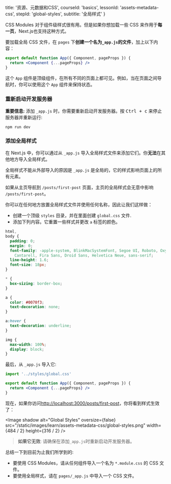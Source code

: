 
  title: '资源、元数据和CSS',
  courseId: 'basics',
  lessonId: 'assets-metadata-css',
  stepId: 'global-styles',
  subtitle: '全局样式'
}

CSS Modules 对于组件级样式很有用。但是如果你想加载一些 CSS 来作用于**每一页**，Next.js也支持这种方式。

要加载全局 CSS 文件，在 `pages` 下**创建一个名为`_app.js`的文件**，加上以下内容：

```jsx
export default function App({ Component, pageProps }) {
  return <Component {...pageProps} />
}
```

这个 `App` 组件是顶级组件，在所有不同的页面上都可见。例如，当在页面之间导航时，你可以使用这个 `App` 组件来保持状态。

### 重新启动开发服务器

**重要信息:** 添加 `_app.js` 时，你需要重新启动开发服务器。按 <kbd>Ctrl + c</kbd> 来停止服务器并重新运行:

```shell
npm run dev
```

### 添加全局样式

在 Next.js 中，你可以通过从 `_app.js` 导入全局样式文件来添加它们。你**无法**在其他地方导入全局样式。

全局样式不能从外部导入的原因是 `_app.js` 是全局的，它的样式影响页面上的所有元素。

如果从主页导航到 `/posts/first-post` 页面，主页的全局样式会无意中影响 `/posts/first-post`。

你可以在任何地方放置全局样式文件并使用任何名称，因此让我们这样做：

- 创建一个顶级 `styles` 目录，并在里面创建 `global.css` 文件.
- 添加下列内容。它重置一些样式并更改 `a` 标签的颜色。

```css
html,
body {
  padding: 0;
  margin: 0;
  font-family: -apple-system, BlinkMacSystemFont, Segoe UI, Roboto, Oxygen, Ubuntu,
    Cantarell, Fira Sans, Droid Sans, Helvetica Neue, sans-serif;
  line-height: 1.6;
  font-size: 18px;
}

* {
  box-sizing: border-box;
}

a {
  color: #0070f3;
  text-decoration: none;
}

a:hover {
  text-decoration: underline;
}

img {
  max-width: 100%;
  display: block;
}
```

最后，从 `_app.js` 导入它:

```jsx
import '../styles/global.css'

export default function App({ Component, pageProps }) {
  return <Component {...pageProps} />
}
```

现在，如果你访问[http://localhost:3000/posts/first-post](http://localhost:3000/posts/first-post)，你将看到样式生效了：

<Image
  shadow
  alt="Global Styles"
  oversize={false}
  src="/static/images/learn/assets-metadata-css/global-styles.png"
  width={484 / 2}
  height={316 / 2}
/>

> **如果它无效**: 请确保在添加`_app.js`时重新启动开发服务器。

总结一下到目前为止我们所学到的:

- 要使用 CSS Modules，请从任何组件导入一个名为 `*.module.css` 的 CSS 文件。
- 要使用全局样式，请在 `pages/_app.js` 中导入一个 CSS 文件。

